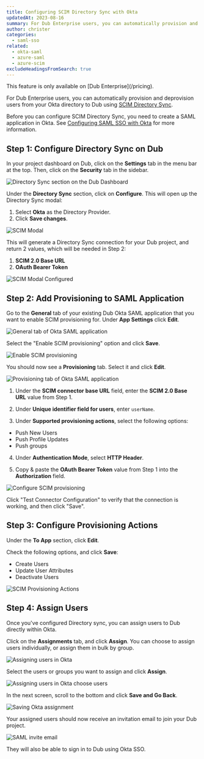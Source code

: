 ```yaml
---
title: Configuring SCIM Directory Sync with Okta
updatedAt: 2023-08-16
summary: For Dub Enterprise users, you can automatically provision and deprovision users from your Okta directory to Dub using SCIM Directory Sync.
author: christer
categories:
  - saml-sso
related:
  - okta-saml
  - azure-saml
  - azure-scim
excludeHeadingsFromSearch: true
---
```


<Note variant="success">
  This feature is only available on [Dub Enterprise](/pricing).
</Note>

For Dub Enterprise users, you can automatically provision and deprovision users from your Okta directory to Dub using [SCIM Directory Sync](https://developer.okta.com/docs/concepts/scim/).

<Prerequisites>

Before you can configure SCIM Directory Sync, you need to create a SAML application in Okta. See [Configuring SAML SSO with Okta](okta-saml) for more information.

</Prerequisites>

## Step 1: Configure Directory Sync on Dub

In your project dashboard on Dub, click on the **Settings** tab in the menu bar at the top. Then, click on the **Security** tab in the sidebar.

<Image
  alt="Directory Sync section on the Dub Dashboard"
  src="https://d2vwwcvoksz7ty.cloudfront.net/help/scim-directory-sync.png"
  width={2576}
  height={1608}
  hideCaption={true}
/>

Under the **Directory Sync** section, click on **Configure**. This will open up the Directory Sync modal:

1. Select **Okta** as the Directory Provider.
2. Click **Save changes**.

<Image
  alt="SCIM Modal"
  src="https://d2vwwcvoksz7ty.cloudfront.net/help/okta-scim-modal.png"
  width={1778}
  height={1182}
  hideCaption={true}
/>

This will generate a Directory Sync connection for your Dub project, and return 2 values, which will be needed in Step 2:

1. **SCIM 2.0 Base URL**
2. **OAuth Bearer Token**

<Image
  alt="SCIM Modal Configured"
  src="https://d2vwwcvoksz7ty.cloudfront.net/help/okta-scim-modal-configured.png"
  width={1964}
  height={1356}
  hideCaption={true}
/>

## Step 2: Add Provisioning to SAML Application

Go to the **General** tab of your existing Dub Okta SAML application that you want to enable SCIM provisioning for. Under **App Settings** click **Edit**.

<Image
  alt="General tab of Okta SAML application"
  src="https://d2vwwcvoksz7ty.cloudfront.net/help/okta-scim-general.png"
  width={2978}
  height={1600}
  hideCaption={true}
/>

Select the "Enable SCIM provisioning" option and click **Save**.

<Image
  alt="Enable SCIM provisioning"
  src="https://d2vwwcvoksz7ty.cloudfront.net/help/okta-scim-enable.png"
  width={1670}
  height={1506}
  hideCaption={true}
/>

You should now see a **Provisioning** tab. Select it and click **Edit**.

<Image
  alt="Provisioning tab of Okta SAML application"
  src="https://d2vwwcvoksz7ty.cloudfront.net/help/okta-scim-provisioning.png"
  width={2976}
  height={1640}
  hideCaption={true}
/>

1. Under the **SCIM connector base URL** field, enter the **SCIM 2.0 Base URL** value from Step 1.

2. Under **Unique identifier field for users**, enter `userName`.

<CopyBox title="Copy this unique identifier" copy="userName" />

3. Under **Supported provisioning actions**, select the following options:

- Push New Users
- Push Profile Updates
- Push groups

4. Under **Authentication Mode**, select **HTTP Header**.

5. Copy & paste the **OAuth Bearer Token** value from Step 1 into the **Authorization** field.

<Image
  alt="Configure SCIM provisioning"
  src="https://d2vwwcvoksz7ty.cloudfront.net/help/okta-scim-connection.png"
  width={2084}
  height={1692}
  hideCaption={true}
/>

Click "Test Connector Configuration" to verify that the connection is working, and then click "Save".

## Step 3: Configure Provisioning Actions

Under the **To App** section, click **Edit**.

Check the following options, and click **Save**:

- Create Users
- Update User Attributes
- Deactivate Users

<Image
  alt="SCIM Provisioning Actions"
  src="https://d2vwwcvoksz7ty.cloudfront.net/help/okta-scim-actions.png"
  width={2218}
  height={1688}
  hideCaption={true}
/>

## Step 4: Assign Users

Once you've configured Directory sync, you can assign users to Dub directly within Okta.

Click on the **Assignments** tab, and click **Assign**. You can choose to assign users individually, or assign them in bulk by group.

<Image
  alt="Assigning users in Okta"
  src="https://d2vwwcvoksz7ty.cloudfront.net/help/okta-saml-assign.png"
  width={2346}
  height={1562}
  hideCaption={true}
/>

Select the users or groups you want to assign and click **Assign**.

<Image
  alt="Assigning users in Okta choose users"
  src="https://d2vwwcvoksz7ty.cloudfront.net/help/okta-saml-choose.png"
  width={1564}
  height={1356}
  hideCaption={true}
/>

In the next screen, scroll to the bottom and click **Save and Go Back**.

<Image
  alt="Saving Okta assignment"
  src="https://d2vwwcvoksz7ty.cloudfront.net/help/okta-saml-save.png"
  width={3132}
  height={2008}
  hideCaption={true}
/>

Your assigned users should now receive an invitation email to join your Dub project.

<Image
  alt="SAML invite email"
  src="https://d2vwwcvoksz7ty.cloudfront.net/help/saml-invite.png"
  width={2226}
  height={1564}
  hideCaption={true}
/>

They will also be able to sign in to Dub using Okta SSO.
